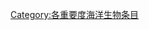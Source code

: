 {{Articles by Importance|topic=海洋生物|project=海洋生物|format=toc}}
{{Wikipedia category}}
{{emptycat}}

[[Category:各重要度海洋生物条目|Category:各重要度海洋生物条目]]